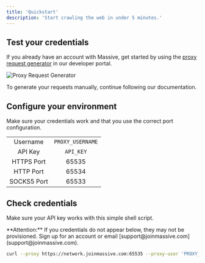 ```yaml
---
title: 'Quickstart'
description: 'Start crawling the web in under 5 minutes.'
---
```


## Test your credentials

If you already have an account with Massive, get started by using the [proxy request generator](https://partners.joinmassive.com/quickstart) in our developer portal.

![Proxy Request Generator](/images/quickstart-guide.png)

To generate your requests manually, continue following our documentation.

## Configure your environment

Make sure your credentials work and that you use the correct port configuration.

| | |
| :---: | :---: |
| Username    | `PROXY_USERNAME` |
| API Key     | `API_KEY` |
| HTTPS Port  | 65535 |
| HTTP Port   | 65534 |
| SOCKS5 Port | 65533 |

## Check credentials

Make sure your API key works with this simple shell script.

<Info>
  **Attention:** If you credentials do not appear below, they may not be provisioned. Sign up for an account or email [support@joinmassive.com](support@joinmassive.com).
</Info>

```bash
curl --proxy https://network.joinmassive.com:65535 --proxy-user 'PROXY_USERNAME:API_KEY' https://cloudflare.com/cdn-cgi/trace
```
